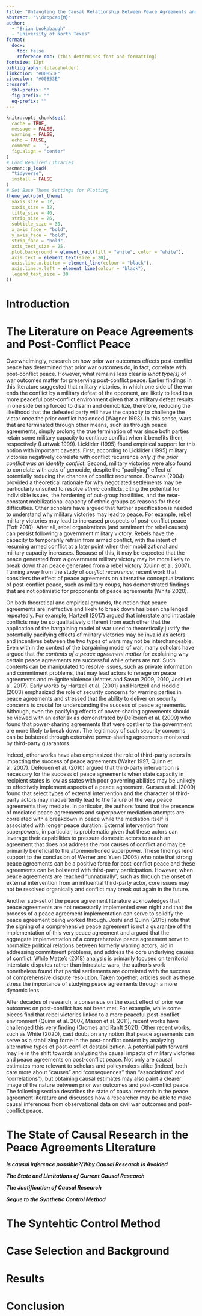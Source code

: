 ```yaml
---
title: "Untangling the Causal Relationship Between Peace Agreements and Peace"
abstract: "\\dropcap{M}"
author:
  - "Brian Lookabaugh"
  - "University of North Texas"
format: 
  docx:
    toc: false
    reference-doc: (this determines font and formatting)
fontsize: 12pt
bibliography: (placeholder)
linkcolor: "#00853E"
citecolor: "#00853E"
crossref: 
  tbl-prefix: ""
  fig-prefix: ""
  eq-prefix: ""
---
```


```r
knitr::opts_chunk$set(
  cache = TRUE,
  message = FALSE,
  warning = FALSE,
  echo = FALSE,
  comment = ' ',
  fig.align = "center"
)
# Load Required Libraries
pacman::p_load(
  "tidyverse",
  install = FALSE
)
# Set Base Theme Settings for Plotting
theme_set(plot_theme(
  yaxis_size = 32,
  xaxis_size = 32,
  title_size = 40,
  strip_size = 26,
  subtitle_size = 30,
  x_axis_face = "bold",
  y_axis_face = "bold",
  strip_face = "bold",
  axis_text_size = 25,
  plot.background = element_rect(fill = "white", color = "white"),
  axis.text = element_text(size = 20),
  axis.line.x.bottom = element_line(colour = "black"),
  axis.line.y.left = element_line(colour = "black"),
  legend_text_size = 30
))
```

# Introduction

# The Literature on Peace Agreements and Post-Conflict Peace

Overwhelmingly, research on how prior war outcomes effects post-conflict peace has determined that prior war outcomes do, in fact, correlate with post-conflict peace. However, what remains less clear is *what type(s)* of war outcomes matter for preserving post-conflict peace. Earlier findings in this literature suggested that military victories, in which one side of the war ends the conflict by a military defeat of the opponent, are likely to lead to a more peaceful post-conflict environment given that a military defeat results in one side being forced to disarm and demobilize, therefore, reducing the likelihood that the defeated party will have the capacity to challenge the victor once the prior conflict has ended (Wagner 1993). In this sense, wars that are terminated through other means, such as through peace agreements, simply prolong the true termination of war since both parties retain some military capacity to continue conflict when it benefits them, respectively (Luttwak 1999). Licklider (1995) found empirical support for this notion with important caveats. First, according to Licklider (1995) military victories negatively correlate with conflict recurrence *only if the prior conflict was an identity conflict*. Second, military victories were also found to correlate with acts of genocide, despite the "pacifying" effect of potentially reducing the chances of conflict recurrence. Downes (2004) provided a theoretical rationale for why negotiated settlements may be particularly unsuited to resolve *ethnic* conflicts, citing the potential for indivisible issues, the hardening of out-group hostilities, and the near-constant mobilizational capacity of ethnic groups as reasons for these difficulties. Other scholars have argued that further specification is needed to understand why military victories may lead to peace. For example, rebel military victories may lead to increased prospects of post-conflict peace (Toft 2010). After all, rebel organizations (and sentiment for rebel causes) can persist following a government military victory. Rebels have the capacity to temporarily refrain from armed conflict, with the intent of resuming armed conflict at a later point when their mobilizational and military capacity increases. Because of this, it may be expected that the peace generated from a government military victory may be more likely to break down than peace generated from a rebel victory (Quinn et al. 2007). Turning away from the study of *conflict recurrence*, recent work that considers the effect of peace agreements on alternative conceptualizations of post-conflict peace, such as military coups, has demonstrated findings that are not optimistic for proponents of peace agreements (White 2020).

On both theoretical and empirical grounds, the notion that peace agreements are ineffective and likely to break down has been challenged repeatedly. For example, Hartzell (2017) argued that interstate and intrastate conflicts may be so qualitatively different from each other that the application of the bargaining model of war used to theoretically justify the potentially pacifying effects of military victories may be invalid as actors and incentives between the two types of wars may not be interchangeable. Even within the context of the bargaining model of war, many scholars have argued that *the contents of a peace agreement matter* for explaining why certain peace agreements are successful while others are not. Such contents can be manipulated to resolve issues, such as private information and commitment problems, that may lead actors to renege on peace agreements and re-ignite violence (Mattes and Savun 2009, 2010, Joshi et al. 2017). Early works by Hartzell et al. (2001) and Hartzell and Hoddie (2003) emphasized the role of security concerns for warring parties in peace agreements and stressed that the ability to deliver on security concerns is crucial for understanding the success of peace agreements. Although, even the pacifying effects of power-sharing agreements should be viewed with an asterisk as demonstrated by DeRouen et al. (2009) who found that power-sharing agreements that were costlier to the government are more likely to break down. The legitimacy of such security concerns can be bolstered through extensive power-sharing agreements monitored by third-party guarantors.

Indeed, other works have also emphasized the role of third-party actors in impacting the success of peace agreements (Walter 1997, Quinn et al. 2007). DeRouen et al. (2010) argued that third-party intervention is necessary for the success of peace agreements when state capacity in recipient states is low as states with poor governing abilities may be unlikely to effectively implement aspects of a peace agreement. Gurses et al. (2009) found that select types of external intervention and the character of third-party actors may inadvertently lead to the failure of the very peace agreements they mediate. In particular, the authors found that the presence of mediated peace agreements and superpower mediation attempts are correlated with a breakdown in peace while the mediation itself is associated with longer peace duration. External intervention from superpowers, in particular, is problematic given that these actors can leverage their capabilities to pressure domestic actors to reach an agreement that does not address the root causes of conflict and may be primarily beneficial to the aforementioned superpower. These findings lend support to the conclusion of Werner and Yuen (2005) who note that strong peace agreements can be a positive force for post-conflict peace and these agreements can be bolstered with third-party participation. However, when peace agreements are reached "unnaturally", such as through the onset of external intervention from an influential third-party actor, core issues may not be resolved organically and conflict may break out again in the future.

Another sub-set of the peace agreement literature acknowledges that peace agreements are not necessarily implemented over night and that the process of a peace agreement implementation can serve to solidify the peace agreement being worked through. Joshi and Quinn (2015) note that the signing of a comprehensive peace agreement is not a guarantee of the implementation of this very peace agreement and argued that the aggregate implementation of a comprehensive peace agreement serve to normalize political relations between formerly warring actors, aid in addressing commitment problems, and address the core underlying causes of conflict. While Matte's (2018) analysis is primarily focused on territorial interstate disputes rather than intrastate wars, the author's work nonetheless found that partial settlements are correlated with the success of comprehensive dispute resolution. Taken together, articles such as these stress the importance of studying peace agreements through a more dynamic lens.

After decades of research, a consensus on the exact effect of prior war outcomes on post-conflict has not been met. For example, while some pieces find that rebel victories linked to a more peaceful post-conflict environment (Quinn et al. 2007, Mason et al. 2011), recent works have challenged this very finding (Gromes and Ranft 2021). Other recent works, such as White (2020), cast doubt on any notion that peace agreements can serve as a stabilizing force in the post-conflict context by analyzing alternative types of post-conflict destabilization. A potential path forward may lie in the shift towards analyzing the causal impacts of military victories and peace agreements on post-conflict peace. Not only are causal estimates more relevant to scholars and policymakers alike (indeed, both care more about "causes" and "consequences" than "associations" and "correlations"), but obtaining causal estimates may also paint a clearer image of the nature between prior war outcomes and post-conflict peace. The following section describes the state of causal research in the peace agreement literature and discusses how a researcher may be able to make causal inferences from observational data on civil war outcomes and post-conflict peace.

# The State of Causal Research in the Peace Agreements Literature

***Is causal inference possible?/Why Causal Research is Avoided***

***The State and Limitations of Current Causal Research***

***The Justification of Causal Research***

***Segue to the Synthetic Control Method***

# The Syntehtic Control Method

# Case Selection and Background

# Results

# Conclusion
